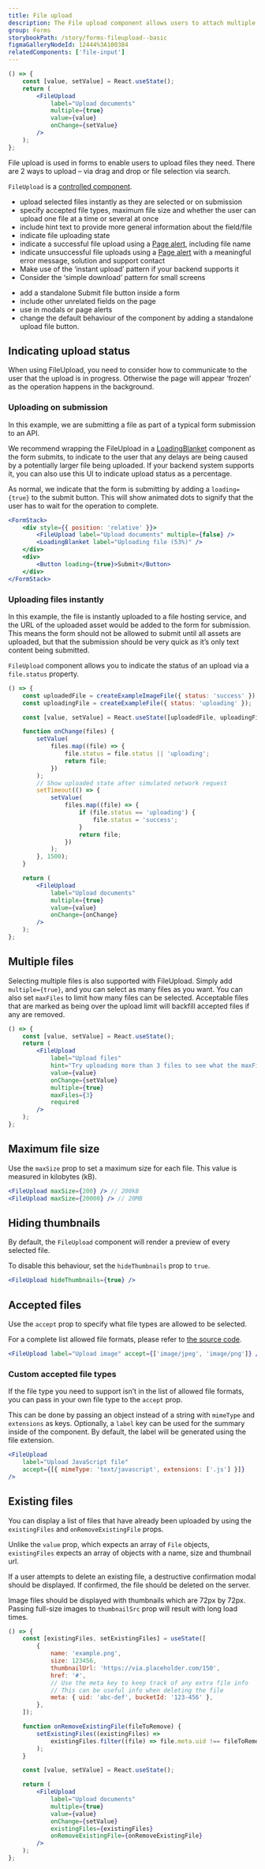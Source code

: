 ```yaml
---
title: File upload
description: The File upload component allows users to attach multiple files to a form via drag-and-drop or by browsing the device.
group: Forms
storybookPath: /story/forms-fileupload--basic
figmaGalleryNodeId: 12444%3A100384
relatedComponents: ['file-input']
---
```


```jsx live
() => {
	const [value, setValue] = React.useState();
	return (
		<FileUpload
			label="Upload documents"
			multiple={true}
			value={value}
			onChange={setValue}
		/>
	);
};
```

File upload is used in forms to enable users to upload files they need. There are 2 ways to upload – via drag and drop or file selection via search.

`FileUpload` is a [controlled component](https://reactjs.org/docs/forms.html#controlled-components).

<DoHeading />

- upload selected files instantly as they are selected or on submission
- specify accepted file types, maximum file size and whether the user can upload one file at a time or several at once
- include hint text to provide more general information about the field/file
- indicate file uploading state
- indicate a successful file upload using a [Page alert](/components/page-alert), including file name
- indicate unsuccessful file uploads using a [Page alert](/components/page-alert) with a meaningful error message, solution and support contact
- Make use of the ‘instant upload’ pattern if your backend supports it
- Consider the ‘simple download’ pattern for small screens

<DontHeading />

- add a standalone Submit file button inside a form
- include other unrelated fields on the page
- use in modals or page alerts
- change the default behaviour of the component by adding a standalone upload file button.

## Indicating upload status

When using FileUpload, you need to consider how to communicate to the user that the upload is in progress. Otherwise the page will appear ‘frozen’ as the operation happens in the background.

### Uploading on submission

In this example, we are submitting a file as part of a typical form submission to an API.

We recommend wrapping the FileUpload in a [LoadingBlanket](/components/loading) component as the form submits, to indicate to the user that any delays are being caused by a potentially larger file being uploaded. If your backend system supports it, you can also use this UI to indicate upload status as a percentage.

As normal, we indicate that the form is submitting by adding a `loading={true}` to the submit button. This will show animated dots to signify that the user has to wait for the operation to complete.

```jsx live
<FormStack>
	<div style={{ position: 'relative' }}>
		<FileUpload label="Upload documents" multiple={false} />
		<LoadingBlanket label="Uploading file (53%)" />
	</div>
	<div>
		<Button loading={true}>Submit</Button>
	</div>
</FormStack>
```

### Uploading files instantly

In this example, the file is instantly uploaded to a file hosting service, and the URL of the uploaded asset would be added to the form for submission. This means the form should not be allowed to submit until all assets are uploaded, but that the submission should be very quick as it’s only text content being submitted.

`FileUpload` component allows you to indicate the status of an upload via a `file.status` property.

```jsx live
() => {
	const uploadedFile = createExampleImageFile({ status: 'success' });
	const uploadingFile = createExampleFile({ status: 'uploading' });

	const [value, setValue] = React.useState([uploadedFile, uploadingFile]);

	function onChange(files) {
		setValue(
			files.map((file) => {
				file.status = file.status || 'uploading';
				return file;
			})
		);
		// Show uploaded state after simulated network request
		setTimeout(() => {
			setValue(
				files.map((file) => {
					if (file.status == 'uploading') {
						file.status = 'success';
					}
					return file;
				})
			);
		}, 1500);
	}

	return (
		<FileUpload
			label="Upload documents"
			multiple={true}
			value={value}
			onChange={onChange}
		/>
	);
};
```

## Multiple files

Selecting multiple files is also supported with FileUpload. Simply add `multiple={true}`, and you can select as many files as you want. You can also set `maxFiles` to limit how many files can be selected. Acceptable files that are marked as being over the upload limit will backfill accepted files if any are removed.

```jsx live
() => {
	const [value, setValue] = React.useState();
	return (
		<FileUpload
			label="Upload files"
			hint="Try uploading more than 3 files to see what the maxFiles prop does"
			value={value}
			onChange={setValue}
			multiple={true}
			maxFiles={3}
			required
		/>
	);
};
```

## Maximum file size

Use the `maxSize` prop to set a maximum size for each file. This value is measured in kilobytes (kB).

```jsx
<FileUpload maxSize={200} /> // 200kB
<FileUpload maxSize={20000} /> // 20MB
```

## Hiding thumbnails

By default, the `FileUpload` component will render a preview of every selected file.

To disable this behaviour, set the `hideThumbnails` prop to `true`.

```jsx
<FileUpload hideThumbnails={true} />
```

## Accepted files

Use the `accept` prop to specify what file types are allowed to be selected.

For a complete list allowed file formats, please refer to [the source code](https://github.com/agriculturegovau/agds-next/blob/main/packages/react/src/file-upload/utils.tsx).

```jsx
<FileUpload label="Upload image" accept={['image/jpeg', 'image/png']} />
```

### Custom accepted file types

If the file type you need to support isn’t in the list of allowed file formats, you can pass in your own file type to the `accept` prop.

This can be done by passing an object instead of a string with `mimeType` and `extensions` as keys. Optionally, a `label` key can be used for the summary inside of the component. By default, the label will be generated using the file extension.

```jsx
<FileUpload
	label="Upload JavaScript file"
	accept={[{ mimeType: 'text/javascript', extensions: ['.js'] }]}
/>
```

## Existing files

You can display a list of files that have already been uploaded by using the `existingFiles` and `onRemoveExistingFile` props.

Unlike the `value` prop, which expects an array of `File` objects, `existingFiles` expects an array of objects with a name, size and thumbnail url.

If a user attempts to delete an existing file, a destructive confirmation modal should be displayed. If confirmed, the file should be deleted on the server.

Image files should be displayed with thumbnails which are 72px by 72px. Passing full-size images to `thumbnailSrc` prop will result with long load times.

```jsx live
() => {
	const [existingFiles, setExistingFiles] = useState([
		{
			name: 'example.png',
			size: 123456,
			thumbnailUrl: 'https://via.placeholder.com/150',
			href: '#',
			// Use the meta key to keep track of any extra file info
			// This can be useful info when deleting the file
			meta: { uid: 'abc-def', bucketId: '123-456' },
		},
	]);

	function onRemoveExistingFile(fileToRemove) {
		setExistingFiles((existingFiles) =>
			existingFiles.filter((file) => file.meta.uid !== fileToRemove.meta.uid)
		);
	}

	const [value, setValue] = React.useState();

	return (
		<FileUpload
			label="Upload documents"
			multiple={true}
			value={value}
			onChange={setValue}
			existingFiles={existingFiles}
			onRemoveExistingFile={onRemoveExistingFile}
		/>
	);
};
```
